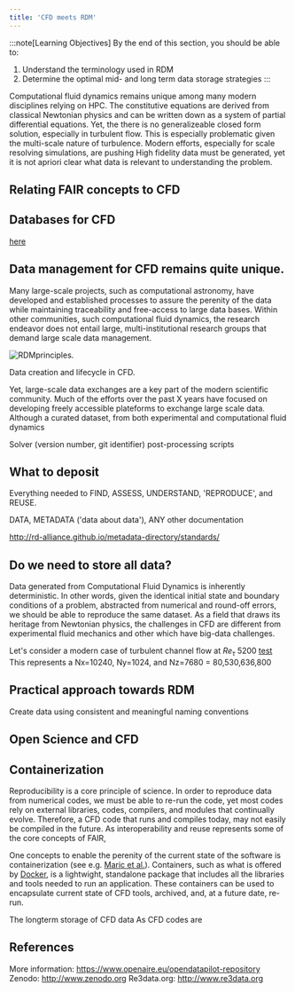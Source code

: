 ```yaml
---
title: 'CFD meets RDM'
---
```



:::note[Learning Objectives]
By the end of this section, you should be able to:
1. Understand the terminology used in RDM
2. Determine the optimal mid- and long term data storage strategies
:::






Computational fluid dynamics remains unique among many modern disciplines relying on HPC. The constitutive equations are derived from classical Newtonian physics and can be written down as a system of partial differential equations. Yet, the there is no generalizeable closed form solution, especially in turbulent flow. This is especially problematic given the multi-scale nature of turbulence. Modern efforts, especially for scale resolving simulations, are pushing 
High fidelity data must be generated, yet it is not apriori clear what data is relevant to understanding the problem.


    
 
## Relating FAIR concepts to CFD




## Databases for CFD
[here](https://science.gc.ca/site/science/en/interagency-research-funding/policies-and-guidelines/research-data-management/tri-agency-research-data-management-policy-frequently-asked-questions)



## Data management for CFD remains quite unique. 
Many large-scale projects, such as computational astronomy, have developed and established processes to assure the perenity of the data while maintaining traceability and free-access to large data bases. Within other communities, such computational fluid dynamics, the research endeavor does not entail large, multi-institutional research groups that demand large scale data management.


![RDMprinciples.](../../../assets/figs_section3/ARC4CFD_RDMData.png "RDMprinciples")
<Caption>Data creation and lifecycle in CFD. </Caption>


Yet, large-scale data exchanges are a key part of the modern scientific community. Much of the efforts over the past X years have focused on developing freely accessible plateforms to exchange large scale data. Although a curated dataset, from both experimental and computational fluid dynamics



Solver (version number, git identifier)
post-processing scripts

   
    
 
    
## What to deposit
Everything needed to FIND, ASSESS, UNDERSTAND, 'REPRODUCE', and REUSE.

DATA, METADATA ('data about data'), ANY other documentation

http://rd-alliance.github.io/metadata-directory/standards/





## Do we need to store all data?
Data generated from Computational Fluid Dynamics is inherently deterministic. In other words, given the identical initial state and boundary conditions of a problem, abstracted from numerical and round-off errors, we should be able to reproduce the same dataset. As a field that draws its heritage from Newtonian physics, the challenges in CFD are different from experimental fluid mechanics and other which have big-data challenges. 

Let's consider a modern case of turbulent channel flow at $Re_\tau~5200$ [test](https://www.cambridge.org/core/journals/journal-of-fluid-mechanics/article/direct-numerical-simulation-of-turbulent-channel-flow-up-to-mathitreittauapprox-5200/3AE84A5A48F83AF294F6CB042AF92DA8)
This represents a 
Nx=10240, Ny=1024,  and  Nz=7680 = 80,530,636,800




## Practical approach towards RDM

Create data using consistent and meaningful naming conventions


## Open Science and CFD



## Containerization
Reproducibility is a core principle of science. In order to reproduce data from numerical codes, we must be able to re-run the code, yet most codes rely on external libraries, codes, compilers, and modules that continually evolve. Therefore, a CFD code that runs and compiles today, may not easily be compiled in the future.  As interoperability and reuse represents some of the core concepts of FAIR, 

One concepts to enable the perenity of the current state of the software is containerization (see e.g. [Maric et al.](https://arxiv.org/pdf/2208.07460.pdf)). Containers, such as what is offered by [Docker](https://www.docker.com/resources/what-container/#:~:text=A%20Docker%20container%20image%20is,tools%2C%20system%20libraries%20and%20settings.), is a lightwight, standalone package that includes all the libraries and tools needed to run an application. These containers can be used to encapsulate current state of CFD tools, archived, and, at a future date, re-run.

 





The longterm storage of CFD data
As CFD codes are 





## References
More information: https://www.openaire.eu/opendatapilot-repository 
Zenodo: http://www.zenodo.org 
Re3data.org: http://www.re3data.org
